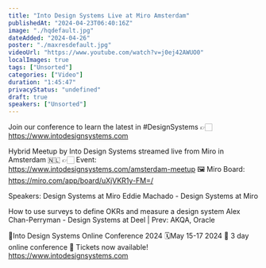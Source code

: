 ```yaml
---
title: "Into Design Systems Live at Miro Amsterdam"
publishedAt: "2024-04-23T06:40:16Z"
image: "./hqdefault.jpg"
dateAdded: "2024-04-26"
poster: "./maxresdefault.jpg"
videoUrl: "https://www.youtube.com/watch?v=j0ej42AWUO0"
localImages: true
tags: ["Unsorted"]
categories: ["Video"]
duration: "1:45:47"
privacyStatus: "undefined"
draft: true
speakers: ["Unsorted"]
---
```

Join our conference to learn the latest in #DesignSystems 👉🏻 https://www.intodesignsystems.com

Hybrid Meetup by Into Design Systems streamed live from Miro in Amsterdam 🇳🇱
👉🏻 Event: https://www.intodesignsystems.com/amsterdam-meetup
🖼️ Miro Board: https://miro.com/app/board/uXjVKR1y-FM=/

Speakers:
Design Systems at Miro
Eddie Machado - Design Systems at Miro

How to use surveys to define OKRs and measure a design system
Alex Chan-Perryman - Design Systems at Deel | Prev: AKQA, Oracle

📐Into Design Systems Online Conference 2024
🗓️May 15-17 2024
🚀 3 day online conference
🎫 Tickets now available! 
https://www.intodesignsystems.com
